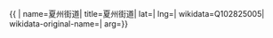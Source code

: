 {{ {{{1|PRC admin/showdata}}}|
name=夏州街道|
title=夏州街道|
lat=|
lng=|
wikidata=Q102825005|
wikidata-original-name=|
arg={{{arg|}}}}}